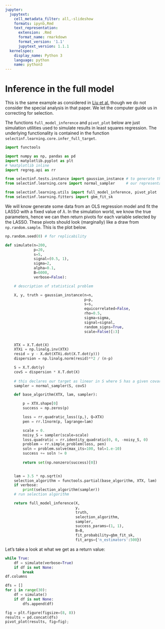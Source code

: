 ```yaml
---
jupyter:
  jupytext:
    cell_metadata_filter: all,-slideshow
    formats: ipynb,Rmd
    text_representation:
      extension: .Rmd
      format_name: rmarkdown
      format_version: '1.1'
      jupytext_version: 1.1.1
  kernelspec:
    display_name: Python 3
    language: python
    name: python3
---
```


# Inference in the full model

This is the same example as considered in [Liu et al.](https://arxiv.org/abs/1801.09037) though we
do not consider the special analysis in that paper. We let the computer
guide us in correcting for selection.

The functions `full_model_inference` and `pivot_plot` below are just simulation utilities
used to simulate results in least squares regression. The underlying functionality
is contained in the function `selectinf.learning.core.infer_full_target`.

```python
import functools

import numpy as np, pandas as pd
import matplotlib.pyplot as plt
# %matplotlib inline
import regreg.api as rr

from selectinf.tests.instance import gaussian_instance # to generate the data
from selectinf.learning.core import normal_sampler     # our representation of the (limiting) Gaussian data

from selectinf.learning.utils import full_model_inference, pivot_plot
from selectinf.learning.fitters import gbm_fit_sk
```

We will know generate some data from an OLS regression model and fit the LASSO
with a fixed value of $\lambda$. In the simulation world, we know the
true parameters, hence we can then return
pivots for each variable selected by the LASSO. These pivots should look
(marginally) like a draw from `np.random.sample`. This is the plot below.

```python
np.random.seed(0) # for replicability

def simulate(n=200, 
             p=20, 
             s=5, 
             signal=(0.5, 1), 
             sigma=2, 
             alpha=0.1, 
             B=6000,
             verbose=False):

    # description of statistical problem

    X, y, truth = gaussian_instance(n=n,
                                    p=p, 
                                    s=s,
                                    equicorrelated=False,
                                    rho=0.5, 
                                    sigma=sigma,
                                    signal=signal,
                                    random_signs=True,
                                    scale=False)[:3]


    XTX = X.T.dot(X)
    XTXi = np.linalg.inv(XTX)
    resid = y - X.dot(XTXi.dot(X.T.dot(y)))
    dispersion = np.linalg.norm(resid)**2 / (n-p)

    S = X.T.dot(y)
    covS = dispersion * X.T.dot(X)
    
    # this declares our target as linear in S where S has a given covariance
    sampler = normal_sampler(S, covS) 

    def base_algorithm(XTX, lam, sampler):

        p = XTX.shape[0]
        success = np.zeros(p)

        loss = rr.quadratic_loss((p,), Q=XTX)
        pen = rr.l1norm(p, lagrange=lam)

        scale = 0.
        noisy_S = sampler(scale=scale)
        loss.quadratic = rr.identity_quadratic(0, 0, -noisy_S, 0)
        problem = rr.simple_problem(loss, pen)
        soln = problem.solve(max_its=100, tol=1.e-10)
        success += soln != 0
        
        return set(np.nonzero(success)[0])

    
    lam = 3.5 * np.sqrt(n)
    selection_algorithm = functools.partial(base_algorithm, XTX, lam)
    if verbose:
        print(selection_algorithm(sampler))
    # run selection algorithm

    return full_model_inference(X,
                                y,
                                truth,
                                selection_algorithm,
                                sampler,
                                success_params=(1, 1),
                                B=B,
                                fit_probability=gbm_fit_sk,
                                fit_args={'n_estimators':500})
```

Let's take a look at what we get as a return value:

```python
while True:
    df = simulate(verbose=True)
    if df is not None:
        break
df.columns
```

```python
dfs = []
for i in range(30):
    df = simulate()
    if df is not None:
        dfs.append(df)
```

```python
fig = plt.figure(figsize=(8, 8))
results = pd.concat(dfs)
pivot_plot(results, fig=fig);
```
